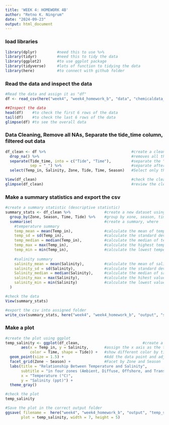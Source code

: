 ```yaml
---
title: 'WEEK 4: HOMEWORK 4B'
author: "Retno K. Ningrum"
date: "2024-09-23"
output: html_document
---
```


### load libraries
```r
library(dplyr)         #need this to use %>%
library(tidyr)         #need this to tidy the data
library(ggplot2)       #to use ggplot package
library(tidyverse)     #lots of function to tidying the data
library(here)          #to connect with github folder

```

### Read the data and inspect the data
```r
#Read the data and assign it as "df"
df <- read_csv(here("week4", "week4_homework_b", "data", "chemicaldata_maunalua.csv"))   

##Inspect the data
head(df)    #to check the first 6 rows of the data
tail(df)    #to check the last 6 rows of the data
glimpse(df) #to see the overall data

```
### Data Cleaning, Remove all NAs, Separate the tide_time column, filtered out data
```r
df_clean <- df %>%                                      #create a clean dataset by using the df data
  drop_na() %>%                                         #removes all the Na(s)
  separate(Tide_time, into = c("Tide", "Time"),         #separate the "Tide_time column into "Tide" and "Time
           sep = "_") %>%                               #separate after these sign "_"
  select(Temp_in, Salinity, Zone, Tide, Time, Season)   #Select only these column

View(df_clean)                                          #check the clean dataset
glimpse(df_clean)                                       #review the clean dataset
```

### Make a summary statistics and export the csv
```r
#create a summary statistic (descriptive statistic)
summary_stats <- df_clean %>%               #create a new dataset using df_clean, then
  group_by(Zone, Season, Time, Tide) %>%    #group by xone, season, time and tide, then
  summarise(                                #create a summary, where
    #temperature summary
    temp_mean = mean(Temp_in),              #calculate the mean of temperature
    temp_sd = sd(Temp_in),                  #calculate the standard deviation of temperature
    temp_median = median(Temp_in),          #calculate the median of temperature
    temp_max = max(Temp_in),                #calculate the highest temperature
    temp_min = min(Temp_in),                #calculate the lowest temperature
    
    #salinity summary
    salinity_mean = mean(Salinity),         #calculate the mean of salinity
    salinity_sd = sd(Salinity),             #calculate the standard deviation of salinity
    Salinity_median = median(Salinity),     #calculate the median of salinity
    salinity_max = max(Salinity),           #calculate the hihest value of salinity
    salinity_min = min(Salinity)            #calculate the lowest value of salinity
  )

#check the data  
View(summary_stats)

#export the csv into assigned folder
write_csv(summary_stats, here("week4", "week4_homework_b", "output", "summary_stats.csv"))

```

### Make a plot
```r

#create the plot using ggplot
temp_salinity <- ggplot(df_clean,                            #create a plot using ggplot, use data from df_clean
       aes(x = Temp_in, y = Salinity,       #assign the x axis as the temperature, and y axis as the salinity
           color = Time, shape = Tide)) +   #show different color by time, and different shape by tide
  geom_point(size = 1.5) +                  #Add the data point and adjust point size
  facet_grid(Zone ~ Season) +               #Facet by Zone and Season
  labs(title = "Relationship Between Temperature and Salinity",                #add title
       subtitle = "in four zones (Ambient, Diffuse, Offshore, and Transition)",#add subtitle
       x = "Temperature (°C)",                                                 #add x axis label
       y = "Salinity (ppt)") +                                                 #add y axis label
  theme_gray()                                                                 #use a gray theme

#check the plot
temp_salinity   

#Save the plot in the correct output folder
ggsave( filename =  here("week4", "week4_homework_b", "output", "temp_salinity.png"), 
       plot = temp_salinity, width = 7, height = 5)
```


